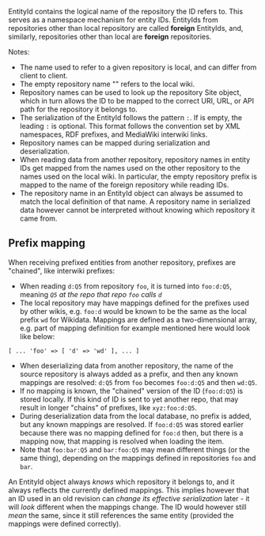 EntityId contains the logical name of the repository the ID refers to. This serves as a namespace mechanism for entity IDs.
EntityIds from repositories other than local repository are called '''foreign''' EntityIds,
and, similarly, repositories other than local are '''foreign''' repositories.

Notes:
* The name used to refer to a given repository is local, and can differ from client to client.
* The empty repository name "" refers to the local wiki.
* Repository names can be used to look up the repository Site object, which in turn allows the ID to be mapped to the correct URI, URL, or API path for the repository it belongs to.
* The serialization of the EntityId follows the pattern <code><repository>:<id></code>. If <code><repository></code> is empty, the leading <code>:</code> is optional. This format follows the convention set by XML namespaces, RDF prefixes, and MediaWiki interwiki links.
* Repository names can be mapped during serialization and deserialization.
* When reading data from another repository, repository names in entity IDs get mapped from the names used on the other repository to the names used on the local wiki. In particular, the empty repository prefix is mapped to the name of the foreign repository while reading IDs.
* The repository name in an EntityId object can always be assumed to match the local definition of that name. A repository name in serialized data however cannot be interpreted without knowing which repository it came from.

== Prefix mapping ==

When receiving prefixed entities from another repository, prefixes are "chained", like interwiki prefixes:

* When reading <code>d:Q5</code> from repository <code>foo</code>, it is turned into <code>foo:d:Q5</code>, meaning ''<code>Q5</code> at the repo that repo <code>foo</code> calls <code>d</code>''
* The local repository may have mappings defined for the prefixes used by other wikis, e.g. <code>foo:d</code> would be known to be the same as the local prefix <code>wd</code> for Wikidata. Mappings are defined as a two-dimensional array, e.g. part of mapping definition for example mentioned here would look like below:
<code> [ ... 'foo' => [ 'd' => 'wd' ], ... ]</code>

* When deserializing data from another repository, the name of the source repository is always added as a prefix, and then any known mappings are resolved: <code>d:Q5</code> from <code>foo</code> becomes <code>foo:d:Q5</code> and then <code>wd:Q5</code>.
* If no mapping is known, the "chained" version of the ID (<code>foo:d:Q5</code>) is stored locally. If this kind of ID is sent to yet another repo, that may result in longer "chains" of prefixes, like <code>xyz:foo:d:Q5</code>.
* During deserialization data from the local database, no prefix is added, but any known mappings are resolved. If <code>foo:d:Q5</code> was stored earlier because there was no mapping defined for <code>foo:d</code> then, but there is a mapping now, that mapping is resolved when loading the item.
* Note that <code>foo:bar:Q5</code> and <code>bar:foo:Q5</code> may mean different things (or the same thing), depending on the mappings defined in repositories <code>foo</code> and <code>bar</code>.

An EntityId object always ''knows'' which repository it belongs to, and it always reflects the currently defined mappings.
This implies however that an ID used in an old revision can ''change its effective serialization'' later - it will
''look'' different when the mappings change. The ID would however still ''mean'' the same, since it still references
the same entity (provided the mappings were defined correctly).
